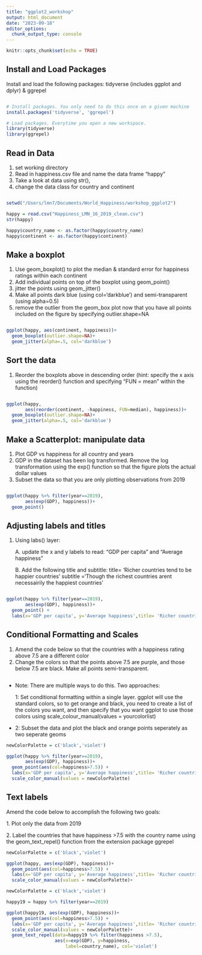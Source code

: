 ```yaml
---
title: "ggplot2_workshop"
output: html_document
date: "2023-09-18"
editor_options: 
  chunk_output_type: console
---
```


```r
knitr::opts_chunk$set(echo = TRUE)
```

## Install and Load Packages

Install and load the following packages: tidyverse (includes ggplot and dplyr) & ggrepel

```r


```

```r
# Install packages. You only need to do this once on a given machine
install.packages('tidyverse', 'ggrepel') 

# Load packages. Everytime you open a new workspace.
library(tidyverse)
library(ggrepel)

```

## Read in Data

1.  set working directory
2.  Read in happiness.csv file and name the data frame "happy"
3.  Take a look at data using str(),
4.  change the data class for country and continent

```r

```

```r
setwd("/Users/lmn7/Documents/World_Happiness/workshop_ggplot2")

happy = read.csv("Happiness_LMN_16_2019_clean.csv")
str(happy)

happy$country_name <- as.factor(happy$country_name)
happy$continent <- as.factor(happy$continent)
```

## Make a boxplot

1.  Use geom_boxplot() to plot the median & standard error for happiness ratings within each continent
2.  Add individual points on top of the boxplot using geom_point()
3.  jitter the points using geom_jitter()
4.  Make all points dark blue (using col='darkblue') and semi-transparent (using alpha=0.5)
5.  remove the outlier from the geom_box plot now that you have all points included on the figure by specifying outlier.shape=NA

```r

```

```r
ggplot(happy, aes(continent, happiness))+
  geom_boxplot(outlier.shape=NA)+
  geom_jitter(alpha=.5, col='darkblue')

```

## Sort the data

1.  Reorder the boxplots above in descending order (hint: specify the x axis using the reorder() function and specifying "FUN = mean" within the function)

```r

```

```r
ggplot(happy, 
       aes(reorder(continent, -happiness, FUN=median), happiness))+
  geom_boxplot(outlier.shape=NA)+
  geom_jitter(alpha=.5, col='darkblue')
```

## Make a Scatterplot: manipulate data

1.  Plot GDP vs happiness for all country and years
2.  GDP in the dataset has been log transformed. Remove the log transformation using the exp() function so that the figure plots the actual dollar values
3.  Subset the data so that you are only plotting observations from 2019

```r


```

```r
ggplot(happy %>% filter(year==2019), 
       aes(exp(GDP), happiness))+
  geom_point()
```

## Adjusting labels and titles

1.  Using labs() layer:

    A. update the x and y labels to read: "GDP per capita" and "Average happiness"

    B. Add the following title and subtitle: title= 'Richer countries tend to be happier countries' subtitle ='Though the richest countries arent necessairily the happiest countries'

```r



```

```r
ggplot(happy %>% filter(year==2019), 
       aes(exp(GDP), happiness))+
  geom_point() +
  labs(x='GDP per capita', y='Average happiness',title= 'Richer countries tend to be happier countries', subtitle='Though the richest countries arent necessairily the happiest countries')
```

## Conditional Formatting and Scales

1.  Amend the code below so that the countries with a happiness rating above 7.5 are a different color
2.  Change the colors so that the points above 7.5 are purple, and those below 7.5 are black. Make all points semi-transparent.

```r


```

-   Note: There are multiple ways to do this. Two approaches:

    1: Set conditional formatting within a single layer. ggplot will use the standard colors, so to get orange and black, you need to create a list of the colors you want, and then specify that you want ggplot to use those colors using scale_colour_manual(values = yourcolorlist)

-   2: Subset the data and plot the black and orange points seperately as two seperate geoms

```r
newColorPalette = c('black','violet')

ggplot(happy %>% filter(year==2019), 
       aes(exp(GDP), happiness))+
  geom_point(aes(col=happiness>7.5)) +
  labs(x='GDP per capita', y='Average happiness',title= 'Richer countries tend to be happier countries', subtitle='Though the richest countries arent necessairily the happiest countries')+
  scale_color_manual(values = newColorPalette)


```

## Text labels

Amend the code below to accomplish the following two goals:

1\. Plot only the data from 2019

2\. Label the countries that have happiness \>7.5 with the country name using the geom_text_repel() function from the extension package ggrepel

```r
newColorPalette = c('black','violet')

ggplot(happy, aes(exp(GDP), happiness))+
  geom_point(aes(col=happiness>7.5)) +
  labs(x='GDP per capita', y='Average happiness',title= 'Richer countries tend to be happier countries', subtitle='In 2019 the happiest countries were all Nordic countries')+
  scale_color_manual(values = newColorPalette)+

```

```r

newColorPalette = c('black','violet')

happy19 = happy %>% filter(year==2019)

ggplot(happy19, aes(exp(GDP), happiness))+
  geom_point(aes(col=happiness>7.5)) +
  labs(x='GDP per capita', y='Average happiness',title= 'Richer countries tend to be happier countries', subtitle='In 2019 the happiest countries were all Nordic countries')+
  scale_color_manual(values = newColorPalette)+
  geom_text_repel(data=happy19 %>% filter(happiness >7.5), 
                  aes(x=exp(GDP), y=happiness,
                      label=country_name), col='violet')



```
